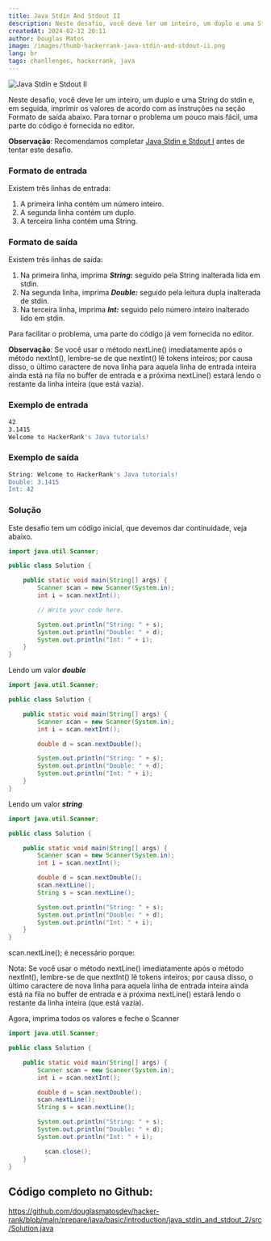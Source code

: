 ```yaml
---
title: Java Stdin And Stdout II
description: Neste desafio, você deve ler um inteiro, um duplo e uma String do stdin e, em seguida, imprimir os valores de acordo com as instruções na seção Formato de saída abaixo. Para tornar o problema um pouco mais fácil, uma parte do código é fornecida no editor.
createdAt: 2024-02-12 20:11
author: Douglas Matos
image: /images/thumb-hackerrank-java-stdin-and-stdout-ii.png
lang: br
tags: chanllenges, hackerrank, java
---
```

![Java Stdin e Stdout II](/images/thumb-hackerrank-java-stdin-and-stdout-ii.png)

Neste desafio, você deve ler um inteiro, um duplo e uma String do stdin e, em seguida, imprimir os valores de acordo com as instruções na seção Formato de saída abaixo. Para tornar o problema um pouco mais fácil, uma parte do código é fornecida no editor.

**Observação**: Recomendamos completar [Java Stdin e Stdout I](https://www.hackerrank.com/challenges/java-stdin-and-stdout-1) antes de tentar este desafio.

### Formato de entrada

Existem três linhas de entrada:

1. A primeira linha contém um número inteiro.
2. A segunda linha contém um duplo.
3. A terceira linha contém uma String.

### Formato de saída

Existem três linhas de saída:

1. Na primeira linha, imprima ***String:*** seguido pela String inalterada lida em stdin.
2. Na segunda linha, imprima ***Double:*** seguido pela leitura dupla inalterada de stdin.
3. Na terceira linha, imprima ***Int:*** seguido pelo número inteiro inalterado lido em stdin.

Para facilitar o problema, uma parte do código já vem fornecida no editor.

**Observação**: Se você usar o método nextLine() imediatamente após o método nextInt(), lembre-se de que nextInt() lê tokens inteiros; por causa disso, o último caractere de nova linha para aquela linha de entrada inteira ainda está na fila no buffer de entrada e a próxima nextLine() estará lendo o restante da linha inteira (que está vazia).

### Exemplo de entrada

```bash
42
3.1415
Welcome to HackerRank's Java tutorials!
```

### Exemplo de saída

```bash
String: Welcome to HackerRank's Java tutorials!
Double: 3.1415
Int: 42
```

### Solução

Este desafio tem um código inicial, que devemos dar continuidade, veja abaixo.

```Java
import java.util.Scanner;

public class Solution {

    public static void main(String[] args) {
        Scanner scan = new Scanner(System.in);
        int i = scan.nextInt();

        // Write your code here.

        System.out.println("String: " + s);
        System.out.println("Double: " + d);
        System.out.println("Int: " + i);
    }
}
```

Lendo um valor ***double***

```Java
import java.util.Scanner;

public class Solution {

    public static void main(String[] args) {
        Scanner scan = new Scanner(System.in);
        int i = scan.nextInt();

        double d = scan.nextDouble();

        System.out.println("String: " + s);
        System.out.println("Double: " + d);
        System.out.println("Int: " + i);
    }
}
```

Lendo um valor ***string***

```Java
import java.util.Scanner;

public class Solution {

    public static void main(String[] args) {
        Scanner scan = new Scanner(System.in);
        int i = scan.nextInt();

        double d = scan.nextDouble();
        scan.nextLine();
        String s = scan.nextLine();

        System.out.println("String: " + s);
        System.out.println("Double: " + d);
        System.out.println("Int: " + i);
    }
}
```

scan.nextLine(); é necessário porque:

Nota: Se você usar o método nextLine() imediatamente após o método nextInt(), lembre-se de que nextInt() lê tokens inteiros; por causa disso, o último caractere de nova linha para aquela linha de entrada inteira ainda está na fila no buffer de entrada e a próxima nextLine() estará lendo o restante da linha inteira (que está vazia).

Agora, imprima todos os valores e feche o Scanner

```Java
import java.util.Scanner;

public class Solution {

    public static void main(String[] args) {
        Scanner scan = new Scanner(System.in);
        int i = scan.nextInt();

        double d = scan.nextDouble();
        scan.nextLine();
        String s = scan.nextLine();

        System.out.println("String: " + s);
        System.out.println("Double: " + d);
        System.out.println("Int: " + i);

          scan.close();
    }
}
```

## Código completo no Github:

https://github.com/douglasmatosdev/hacker-rank/blob/main/prepare/java/basic/introduction/java_stdin_and_stdout_2/src/Solution.java